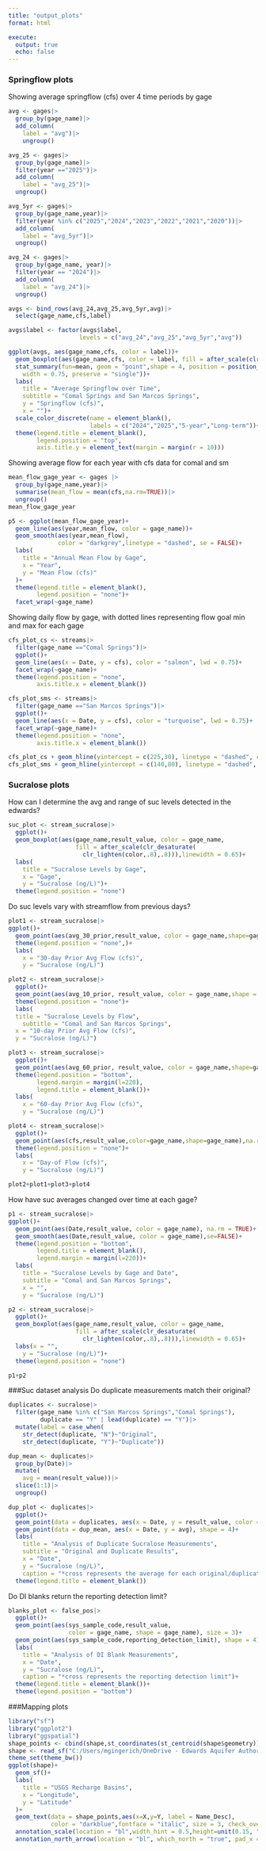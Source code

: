 ```yaml
---
title: "output_plots"
format: html

execute: 
  output: true
  echo: false
---
```


### Springflow plots

Showing average springflow (cfs) over 4 time periods by gage

```r
avg <- gages|>
  group_by(gage_name)|>
  add_column(
    label = "avg")|>
    ungroup()

avg_25 <- gages|>
  group_by(gage_name)|>
  filter(year =="2025")|>
  add_column(
    label = "avg_25")|>
  ungroup()

avg_5yr <- gages|>
  group_by(gage_name,year)|>
  filter(year %in% c("2025","2024","2023","2022","2021","2020"))|>
  add_column(
    label = "avg_5yr")|>
  ungroup()

avg_24 <- gages|>
  group_by(gage_name, year)|>
  filter(year == "2024")|>
  add_column(
    label = "avg_24")|>
  ungroup()

avgs <- bind_rows(avg_24,avg_25,avg_5yr,avg)|>
  select(gage_name,cfs,label)

avgs$label <- factor(avgs$label,
                    levels = c("avg_24","avg_25","avg_5yr","avg"))

ggplot(avgs, aes(gage_name,cfs, color = label))+
  geom_boxplot(aes(gage_name,cfs, color = label, fill = after_scale(clr_desaturate(clr_lighten(color,.8),.8))),linewidth = 0.65)+
  stat_summary(fun=mean, geom = "point",shape = 4, position = position_dodge2(
    width = 0.75, preserve = "single"))+
  labs(
    title = "Average Springflow over Time",
    subtitle = "Comal Springs and San Marcos Springs",
    y = "Springflow (cfs)",
    x = "")+
  scale_color_discrete(name = element_blank(),
                       labels = c("2024","2025","5-year","Long-term"))+
  theme(legend.title = element_blank(),
        legend.position = "top",
        axis.title.y = element_text(margin = margin(r = 10)))
```

Showing average flow for each year with cfs data for comal and sm

```r
mean_flow_gage_year <- gages |>
  group_by(gage_name,year)|>
  summarise(mean_flow = mean(cfs,na.rm=TRUE))|>
  ungroup()
mean_flow_gage_year

p5 <- ggplot(mean_flow_gage_year)+
  geom_line(aes(year,mean_flow, color = gage_name))+
  geom_smooth(aes(year,mean_flow),
              color = "darkgrey",linetype = "dashed", se = FALSE)+
  labs(
    title = "Annual Mean Flow by Gage",
    x = "Year",
    y = "Mean Flow (cfs)"
  )+
  theme(legend.title = element_blank(),
        legend.position = "none")+
  facet_wrap(~gage_name)
```

Showing daily flow by gage, with dotted lines representing flow goal min and max for each gage

```r
cfs_plot_cs <- streams|>
  filter(gage_name =="Comal Springs")|>
  ggplot()+
  geom_line(aes(x = Date, y = cfs), color = "salmon", lwd = 0.75)+
  facet_wrap(~gage_name)+
  theme(legend.position = "none",
        axis.title.x = element_blank())

cfs_plot_sms <- streams|>
  filter(gage_name =="San Marcos Springs")|>
  ggplot()+
  geom_line(aes(x = Date, y = cfs), color = "turquoise", lwd = 0.75)+
  facet_wrap(~gage_name)+
  theme(legend.position = "none",
        axis.title.x = element_blank())

cfs_plot_cs + geom_hline(yintercept = c(225,30), linetype = "dashed", color = c("springgreen3","red"))+
cfs_plot_sms + geom_hline(yintercept = c(140,80), linetype = "dashed", color = c("springgreen3", 'red'))+ plot_annotation('Daily Flow by Gage', caption = 'Source: USGS',theme=theme(plot.title=element_text(hjust=0.5)))
```

### Sucralose plots
How can I determine the avg and range of suc levels detected in the edwards?
```r
suc_plot <- stream_sucralose|>
  ggplot()+
  geom_boxplot(aes(gage_name,result_value, color = gage_name, 
                   fill = after_scale(clr_desaturate(
                     clr_lighten(color,.8),.8))),linewidth = 0.65)+
  labs(
    title = "Sucralose Levels by Gage",
    x = "Gage",
    y = "Sucralose (ng/L)")+
  theme(legend.position = "none")
```

Do suc levels vary with streamflow from previous days? 
```r
plot1 <- stream_sucralose|>
ggplot()+
  geom_point(aes(avg_30_prior,result_value, color = gage_name,shape=gage_name), na.rm = TRUE)+
  theme(legend.position = "none",)+
  labs(
    x = "30-day Prior Avg Flow (cfs)",
    y = "Sucralose (ng/L)")

plot2 <- stream_sucralose|>
  ggplot()+
  geom_point(aes(avg_10_prior, result_value, color = gage_name,shape = gage_name),na.rm = TRUE)+
  theme(legend.position = "none")+
  labs(
  title = "Sucralose Levels by Flow",
    subtitle = "Comal and San Marcos Springs",
  x = "10-day Prior Avg Flow (cfs)",
  y = "Sucralose (ng/L)")

plot3 <- stream_sucralose|>
  ggplot()+
  geom_point(aes(avg_60_prior, result_value, color = gage_name,shape=gage_name), na.rm = TRUE)+
  theme(legend.position = "bottom",
        legend.margin = margin(l=220),
        legend.title = element_blank())+
  labs(
    x = "60-day Prior Avg Flow (cfs)",
    y = "Sucralose (ng/L)")

plot4 <- stream_sucralose|>
  ggplot()+
  geom_point(aes(cfs,result_value,color=gage_name,shape=gage_name),na.rm=TRUE)+
  theme(legend.position = "none")+
  labs(
    x = "Day-of Flow (cfs)",
    y = "Sucralose (ng/L)")

plot2+plot1+plot3+plot4
```

How have suc averages changed over time at each gage?
```r
p1 <- stream_sucralose|>
ggplot()+
  geom_point(aes(Date,result_value, color = gage_name), na.rm = TRUE)+
  geom_smooth(aes(Date,result_value, color = gage_name),se=FALSE)+
  theme(legend.position = "bottom",
        legend.title = element_blank(),
        legend.margin = margin(l=220))+
  labs(
    title = "Sucralose Levels by Gage and Date",
    subtitle = "Comal and San Marcos Springs",
    x = "",
    y = "Sucralose (ng/L)")

p2 <- stream_sucralose|>
  ggplot()+
  geom_boxplot(aes(gage_name,result_value, color = gage_name, 
                   fill = after_scale(clr_desaturate(
                     clr_lighten(color,.8),.8))),linewidth = 0.65)+
  labs(x = "",
    y = "Sucralose (ng/L)")+
  theme(legend.position = "none")

p1+p2
```

###Suc dataset analysis
Do duplicate measurements match their original?
```r
duplicates <- sucralose|>
  filter(gage_name %in% c("San Marcos Springs","Comal Springs"),
         duplicate == "Y" | lead(duplicate) == "Y")|>
  mutate(label = case_when(
    str_detect(duplicate, "N")~"Original",
    str_detect(duplicate, "Y")~"Duplicate"))

dup_mean <- duplicates|>
  group_by(Date)|>
  mutate(
    avg = mean(result_value))|>
  slice(1:1)|>
  ungroup()

dup_plot <- duplicates|>
  ggplot()+
  geom_point(data = duplicates, aes(x = Date, y = result_value, color = label, shape = label),size = 3)+
  geom_point(data = dup_mean, aes(x = Date, y = avg), shape = 4)+
  labs(
    title = "Analysis of Duplicate Sucralose Measurements",
    subtitle = "Original and Duplicate Results",
    x = "Date",
    y = "Sucralose (ng/L)",
    caption = "*cross represents the average for each original/duplicate pair")+
  theme(legend.title = element_blank())
```

Do DI blanks return the reporting detection limit?
```r
blanks_plot <- false_pos|>
  ggplot()+
  geom_point(aes(sys_sample_code,result_value, 
                 color = gage_name, shape = gage_name), size = 3)+
  geom_point(aes(sys_sample_code,reporting_detection_limit), shape = 4)+
  labs(
    title = "Analysis of DI Blank Measurements",
    x = "Date",
    y = "Sucralose (ng/L)",
    caption = "*cross represents the reporting detection limit")+
  theme(legend.title = element_blank())+
  theme(legend.position = "bottom")
```

###Mapping plots

```r
library("sf")
library("ggplot2")
library("ggspatial")
shape_points <- cbind(shape,st_coordinates(st_centroid(shape$geometry)))
shape <- read_sf("C:/Users/mgingerich/OneDrive - Edwards Aquifer Authority/Desktop/Sucralose_Project/gis/usgs_basins.shp")
theme_set(theme_bw())
ggplot(shape)+
  geom_sf()+
  labs(
    title = "USGS Recharge Basins",
    x = "Longitude",
    y = "Latitude"
  )+
  geom_text(data = shape_points,aes(x=X,y=Y, label = Name_Desc),
            color = "darkblue",fontface = "italic", size = 3, check_overlap = FALSE)+
  annotation_scale(location = "bl",width_hint = 0.5,height=unit(0.15, "cm"))+
  annotation_north_arrow(location = "bl", which_north = "true", pad_x = unit(0.25, "in"), pad_y = unit(0.25, "in"), style = north_arrow_fancy_orienteering)
```